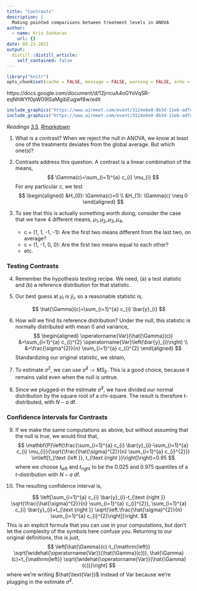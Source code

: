 ```yaml
---
title: "Contrasts"
description: |
  Making pointed comparisons between treatment levels in ANOVA
author:
  - name: Kris Sankaran
    url: {}
date: 09-23-2021
output:
  distill::distill_article:
    self_contained: false
---
```



```r
library("knitr")
opts_chunk$set(cache = FALSE, message = FALSE, warning = FALSE, echo = TRUE)
```

https://docs.google.com/document/d/12jrrcuA4oGYoVqSR-eqNhWYf0pW09ISaMgibEugwf8w/edit
```r
include_graphics("https://www.airmeet.com/event/3124e6e0-8b3d-11eb-adfc-b1c12ad96800?code=ffbe7ca8-0134-473b-9f02-83856e75c8f4")
include_graphics("https://www.airmeet.com/event/3124e6e0-8b3d-11eb-adfc-b1c12ad96800?code=ffbe7ca8-0134-473b-9f02-83856e75c8f4")
```

_Readings [3.5](), [Rmarkdown]()_

1. What is a contrast? When we reject the null in ANOVA, we know at least one of
the treatments deviates from the global average. But which one(s)?

2. Contrasts address this question. A contrast is a linear combination of the
means,
$$
\Gamma(c)=\sum_{i=1}^{a} c_{i} \mu_{i}
$$
  For any particular $c$, we test
$$
\begin{aligned}
&H_{0}: \Gamma(c)=0 \\
&H_{1}: \Gamma(c) \neq 0
\end{aligned}
$$

3. To see that this is actually something worth doing, consider the case that we
have 4 different means, $\mu_1, \mu_2, \mu_3, \mu_4$,
    * c = (1, 1, -1, -1): Are the first two means different from the last two, on average?
    * c = (1, -1, 0, 0): Are the first two means equal to each other?
    * etc.
    
### Testing Contrasts

4. Remember the hypothesis testing recipe. We need, (a) a test statistic and (b) a reference distribution for that statistic.

5. Our best guess at $\mu_i$ is $\bar{y}_i$, so a reasonable statistic is,

$$
\hat{\Gamma}(c)=\sum_{i=1}^{a} c_{i} \bar{y}_{i}
$$

6. How will we find its reference distribution? Under the null, this statistic
is normally distributed with mean 0 and variance,
$$
\begin{aligned}
\operatorname{Var}(\hat{\Gamma}(c)) &=\sum_{i=1}^{a} c_{i}^{2} \operatorname{Var}\left(\bar{y}_{i}\right) \\
&=\frac{\sigma^{2}}{n} \sum_{i=1}^{a} c_{i}^{2}
\end{aligned}
$$
    Standardizing our original statistic, we obtain,
\begin{aligned}
\frac{\hat{\Gamma}(c)}{\sqrt{\operatorname{Var}(\hat{\Gamma}(c))}} &=\frac{\sum_{i=1}^{a} c_{i} \bar{y}_{i}}{\sqrt{\frac{\sigma^{2}}{n} \sum_{i=1}^{a} c_{i}^{2}}} \\
& \approx \frac{\sum_{i=1}^{a} c_{i} \bar{y}_{i}}{\sqrt{\frac{\hat{\sigma}^{2}}{n} \sum_{i=1}^{a} c_{i}^{2}}}
\end{aligned}

7. To estimate $\sigma^2$, we can use $\hat{\sigma}^2 := MS_E$. This is a good
choice, because it remains valid even when the null is untrue.

8. Since we plugged-in the estimate $\hat{\sigma}^2$, we have divided our normal distribution by the square root of a chi-square. The result is therefore t-distributed, with $N - a$ df.


### Confidence Intervals for Contrasts

9. If we make the same computations as above, but without assuming that the null
is true, we would find that,
$$
\mathbf{P}\left(\frac{\sum_{i=1}^{a} c_{i} \bar{y}_{i}-\sum_{i=1}^{a} c_{i} \mu_{i}}{\sqrt{\frac{\hat{\sigma}^{2}}{n} \sum_{i=1}^{a} c_{i}^{2}}} \in\left[t_{\text {left }}, t_{\text {right }}\right]\right)=0.95
$$
    where we choose $t_{\text{left}}$ and $t_{\text{right}}$ to be the 0.025 and
    0.975 quantiles of a $t$-distribution with $N - a$ df.

10. The resulting  confidence interval is,

$$
\left[\sum_{i=1}^{a} c_{i} \bar{y}_{i}-t_{\text {right }} \sqrt{\frac{\hat{\sigma}^{2}}{n} \sum_{i=1}^{a} c_{i}^{2}}, \sum_{i=1}^{a} c_{i} \bar{y}_{i}+t_{\text {right }} \sqrt{\left.\frac{\hat{\sigma}^{2}}{n} \sum_{i=1}^{a} c_{i}^{2}\right]}\right.
$$
    This is an explicit formula that you can use in your computations, but don’t let the complexity of the symbols here confuse you. Returning to our original definitions, this is just,
$$
\left[\hat{\Gamma}(c)-t_{\mathrm{left}} \sqrt{\widehat{\operatorname{Var}}(\hat{\Gamma}(c))}, \hat{\Gamma}(c)+t_{\mathrm{left}} \sqrt{\widehat{\operatorname{Var}}(\hat{\Gamma}(c))}\right]
$$
    where we’re writing $\hat{\text{Var}}$ instead of $\text{Var}$ because we’re
plugging in the estimate $\hat{\sigma}^2$.
